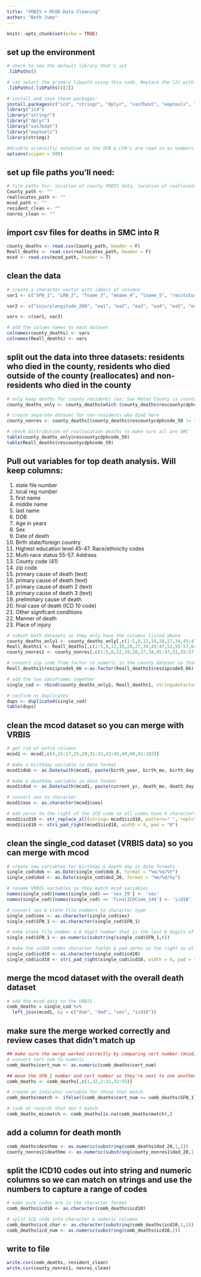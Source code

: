 ---
title: "VRBIS + MCOD Data Cleaning"
author: "Beth Jump"
---

```{r setup, include=FALSE}
knitr::opts_chunk$set(echo = TRUE)
```

## set up the environment
```{r }
# check to see the default library that's set
.libPaths()

# can select the primary libpath using this code. Replace the [2] with the number libpath you want to use. [1] is the default
.libPaths(.libPaths()[2])

# install and save these packages:
install.packages(c("icd", "stringr", "dplyr", "sas7bdat", "eeptools", "stringi"))
library("icd") 
library("stringr") 
library("dplyr")
library("sas7bdat")
library("eeptools")
library(stringi)

#disable scientific notation so the SFN & LFN's are read in as numbers not in scientific notation
options(scipen = 999)
```

## set up file paths you'll need:
```{r}
# file paths for: location of county VRBIS data, location of reallocates VRBIS data, location of mcod data location to save cleaned resident data set, location to save cleaned non-resident data set
County_path <- ""
reallocates_path <- ""
mcod_path <- ""
resident_clean <- ""
nonres_clean <- ""
```

## import csv files for deaths in SMC into R
```{r import file}
county_deaths <- read.csv(County_path, header = F)
Reall_deaths <- read.csv(reallocates_path, header = F)
mcod <- read.csv(mcod_path, header = T)
```

## clean the data 
```{r cleaning}
# create a character vector with labels of columns
var1 <- c("SFN_1", "LRN_2", "fname_3", "mname_4", "lname_5", "recstatus_6", "trunccode_7", "dob_8","byyyy_9", "bmm_10", "bdd_11", "ageyears_12", "agemons_13", "agedays_14", "agehours_15", "agemins_16", "agetype_17", "ageunit_18", "sex_19", "dod_20", "dhour_21", "fnd_22", "est_23", "dyyyy_24", "dmm_25", "ddd_26","birthstateforeigntext_27", "birthstateforeigncode_28", "birthcountrytext_29", "birthstateprovince_30", "ssn_31", "armedforces_32", "maritalstatus_33", "educlevelcacode_34", "educlevelnchscode_35", "hispanic_36", "hispanictypecode_37", "hispanicspecifytext_38", "race1code_39", "race2code_40", "race3code_41", "race1text_42", "race2text_43", "race3text_44", "race1codefinal_45", "race2codefinal_46", "race3codefinal_47", "race1textnchs_48", "race2textnchs_49", "race3textnchs_50", "multirace_51", "occupation_52", "industry_53", "yearsinocc_54", "resstreetnum_55", "resstreetname_56", "rescitytext_57", "resccode_58", "rescountycdphcode_59", "rescountytext_60", "rescountynchscode_61", "rescountyfinalcode_62", "rescountyfinaltext_63", "rescountycdphcode2_64", "rescountynchscode2_65", "reszipcode5_66", "reszipcode4_67", "stateForeignCountryText_68", "stateForeignCountrycode_69", "rescountrycode_70", "resstaeprovince_71", "yrsincounty_72", "rescensustract_73", "reslatitude_74", "reslongitude_75", "informantrel_76", "informantfname_77", "informantmname_78", "informantlname_79", "informantmailstreetnum_80", "informantstreetname_81", "informantapt_82", "informantcity_83", "informantstate_84", "informantzip5_85", "informantzip4_86", "survspousefname_87", "survspousemname_88", "survspouselname_89", "fatherfname_90", "fathermname_91", "fatherlname_92", "fatherBirthStateText_93", "fatherBirthStateCode_94", "fatherBirthCountryCode_95", "fatherBirthCountryCodeFinal_96", "motherfname_97", "mothermname_98", "motherlname_99", "motherBirthStateText_100", "motherBirthStateCode_101", "motherBirthCountryCode_102", "fatherBirthCountryCodeFinal_103", "dispDate_104", "dispPlacedesc_105", "dispPlaceStreetNum_106", "dispPlaceStreetName_107", "dispPlaceStreetCityCode_108", "dispPlaceStreetState_109", "dispPlaceStreetStateCode_110", "dispPlaceStreetCountryCode_111", "dispPlaceStreetZip5_112", "dispPlaceStreetZip4_113", "dispTypeText_114", "dispTypeCode_115", "embalmerSig_116", "embalmerLic_117", "funeralHomeName_118", "funeralHomeLic_119", "localRegstrarName_120", "localRegDate_121", "deathFacilityNameLocation_122", "deathInHospCode_123", "deathOutHospCode_124", "placeOfDeathFacility_125", "deathCountyText_126", "deathCountyCode_127", "deathCountyCode2_128", "LocalRegDistrictCode_129", "deathState_130", "deathCountry_131", "placeDeathStreetNum_132", "placeDeathStreetName_133", "cityofPlaceDeath_134", "causeOfDeath_135", "intervalOnsetDeath_136", "causeOfDeath1_137", "intervalOnsetDeath1_138", "causeOfDeath2_139", "intervalOnsetDeath2_140", "causeOfDeath3_141", "intervalOnsetDeath3_142", "prelimCode_143", "finalICDCode_144", "finalICDCodeDate_145", "Coroner_146", "coronerRefNum_147", "biopsy_148", "autopsy_149", "autopsyUsed_150", "otherSigCond_151", "operation_152", "operationCode_153", "pregStatus_154", "datePhyAtt_155", "datePhySawAlive_156", "certifierSig_157", "certifierNameTitle_158", "certifierLic_159", "certifierSigDate_160", "attPhyName_161", "attPhyStreetNum_162", "attPhyStreetName_163", "attPhyCity_164", "attPhyState_165", "attPhyZip5_166", "attPhyZip4_167", "mannerOfDeath_168", "injuredAtWork_169", "injuryDate_170", "injuryYear_171", "injuryMonth_172", "injuryDay_173", "injuryHour_174", "placeInjuryText_175", "placeInjuryCode_176", "envirPlaceInjuryCode_177", "injuryDesc_178", "injPLaceStreetNum_179", "injPLaceStreetName_180", "injPLaceCity_181", "injPLaceState_182", "injPLaceZip5_183", "injPLaceZip4_184", "coronerSig_185", "coronerSigDate_186", "coronerNameTitle_187","certifierType_188", "stateRegDate_189", "monthProcessed_190", "exportDate_191", "rescensustract_192", "reslatitude_193", "reslongitude_194", "deathcensustract_195", "deathlatitude_196", "deathlongitude_197", "injurycensustract_198", "injurylatitude_199")

var2 <- c("injurylongitude_200", "ea1", "ea2", "ea3", "ea4", "ea5", "ea6", "ea7", "ea8", "ea9", "ea10", "ea11", "ea12", "ea13", "ea14", "ea15", "ea16", "ea17", "ea18", "ea19", "ea20", "ra1", "ra2", "ra3", "ra4", "ra5", "ra6", "ra7", "ra8", "ra9", "ra10", "ra11", "ra12", "ra13", "ra14", "ra15", "ra16", "ra17", "ra18", "ra19", "ra20", "exportdate")

vars <- c(var1, var2)

# add the column names to each dataset
colnames(county_deaths) <- vars
colnames(Reall_deaths) <- vars
```

## split out the data into three datasets: residents who died in the county, residents who died outside of the county (reallocates) and non-residents who died in the county
```{r}
# only keep deaths for county residents (ex: San Mateo County is county code 41)
county_deaths_only <- county_deaths[which (county_deaths$rescountycdphcode_59 == "041"),]

# create separate dataset for non-residents who died here
county_nonres <- county_deaths[(county_deaths$rescountycdphcode_59 != "041" & county_deaths$deathCountyCode_127 == 41),]

# check distribution of reallocation deaths to make sure all are SMC
table(county_deaths_only$rescountycdphcode_59)
table(Reall_deaths$rescountycdphcode_59)
```

## Pull out variables for top death analysis. Will keep columns:
  1. state file number
  2. local reg number
  3. first name
  4. middle name
  5. last name
  8. DOB
  12. Age in years
  19. Sex
  20. Date of death
  27. Birth state/foreign country
  34. Highest education level
  45-47. Race/ethnicity codes
  51. Multi-race status
  55-57. Address
  64. County code (41)
  66. zip code
  135. primary cause of death (text)
  137. primary cause of death (text)
  139. primary cause of death 2 (text)
  141. primary cause of death 3 (text)
  143. preliminary cause of death
  144. final case of death (ICD 10 code)
  151. Other signifcant conditions
  168. Manner of death
  176. Place of injury

```{r  subset and combine 2 sets}
# subset both datasets so they only have the columns listed above
county_deaths_only1 <- county_deaths_only[,c(1:5,8,12,19,20,27,34,45:47,51,55:57,64,66,135,137,139,141,143,144,151,168,176)]
Reall_deaths1 <- Reall_deaths[,c(1:5,8,12,19,20,27,34,45:47,51,55:57,64, 66,135,137,139,141,143,144,151,168,176)]
county_nonres1 <- county_nonres[,c(1:5,8,12,19,20,27,34,45:47,51,55:57,64, 66,135,137,139,141,143,144,151,168,176)]

# convert zip code from factor to numeric in the county dataset so that we can combine the datasets without errors 
Reall_deaths1$reszipcode5_66 <-as.factor(Reall_deaths1$reszipcode5_66)

# add the two dataframes together
single_cod <- rbind(county_deaths_only1, Reall_deaths1, stringsAsFactors = FALSE)

# confirm no duplicates
dups <- duplicated(single_cod)
table(dups)
```

## clean the mcod dataset so you can merge with VRBIS
```{r}
# get rid of extra columns
mcod1 <- mcod[,c(4,15:17,25,29,31:33,43:45,49,60,91:102)]

# make a birthday variable in date format
mcod1$dob <- as.Date(with(mcod1, paste(birth_year, birth_mo, birth_day, sep = "-")), "%Y-%m-%d") 

# make a deathday variable in date format
mcod1$dod <- as.Date(with(mcod1, paste(current_yr, death_mo, death_day, sep = "-")), "%Y-%m-%d") 

# convert sex to character
mcod1$sex <- as.character(mcod1$sex)

# add zeros to the right of the ICD code so all codes have 4 characters (codes have 3-4 characters normally)
mcod1$icd10 <- str_replace_all(string= mcod1$icd10, pattern=" ", repl="")
mcod1$icd10 <- stri_pad_right(mcod1$icd10, width = 4, pad = "0")
```

## clean the single_cod dataset (VRBIS data) so you can merge with mcod
```{r}
# create new variables for birthday & death day in date formats
single_cod$dob <- as.Date(single_cod$dob_8, format = "%m/%d/%Y")
single_cod$dod <- as.Date(single_cod$dod_20, format = "%m/%d/%y")

# rename VRBIS variables so they match mcod variables
names(single_cod)[names(single_cod) == 'sex_19'] <- 'sex'
names(single_cod)[names(single_cod) == 'finalICDCode_144'] <- 'icd10'

# convert sex & state file numbers to character type 
single_cod$sex <- as.character(single_cod$sex)
single_cod$SFN_1 <- as.character(single_cod$SFN_1)

# make state file number a 6 digit number that is the last 6 digits of the 14 digit SFN
single_cod$SFN_1 <- as.numeric(substring(single_cod$SFN_1,8))

# make the icd10 codes character fields & pad zeros on the right so all codes are 4 characters
single_cod$icd10 <- as.character(single_cod$icd10)
single_cod$icd10 <- stri_pad_right(single_cod$icd10, width = 4, pad = "0")
```

## merge the mcod dataset with the overall death dataset
```{r}
# add the mcod data to the VRBIS 
comb_deaths = single_cod %>% 
  left_join(mcod1, by = c("dob", "dod", "sex", "icd10")) 
```

## make sure the merge worked correctly and review cases that didn't match up
```{r}
## make sure the merge worked correctly by comparing cert number (mcod) and SFN (VRBIS) between the two files
# convert cert num to numeric
comb_deaths$cert_num <- as.numeric(comb_deaths$cert_num)

## move the SFN_1 number and cert number so they're next to one another
comb_deaths <- comb_deaths[,c(1,32,2:31,33:55)]

# create an indicator variable for those that match
comb_deaths$match <- ifelse((comb_deaths$cert_num == comb_deaths$SFN_1), 1, NA)

# look at records that don't match 
comb_deaths_mismatch <- comb_deaths[is.na(comb_deaths$match),]
```

## add a column for death month
```{r}
comb_deaths$deathmo <- as.numeric(substring(comb_deaths$dod_20,1,2))
county_nonres1$deathmo <- as.numeric(substring(county_nonres1$dod_20,1,2))
```

## split the ICD10 codes out into string and numeric columns so we can match on strings and use the numbers to capture a range of codes
```{r}
# make sure codes are in the character format
comb_deaths$icd10 <- as.character(comb_deaths$icd10)

# split ICD code into character & numeric columns
comb_deaths$icd_char <- as.character(substring(comb_deaths$icd10,1,1))
comb_deaths$icd_num <- as.numeric(substring(comb_deaths$icd10,2))
```

## write to file
```{r}
write.csv(comb_deaths, resident_clean)
write.csv(county_nonres1, nonres_clean)
```
